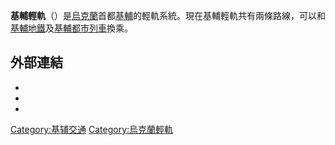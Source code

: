 {{noteTA
|G1=Railway}}
{{Infobox public transit
| name            = Kiev Light Rail
| box_width       = 
| image           = Kiev T logo.svg
| imagesize       = 65px
| image2          = Kyiv-T1-3-Hnata-Yury17.jpg
| imagesize2      = 275px
| caption2        = 
| locale          = [[烏克蘭|烏克蘭]][[基輔|基輔]]
| transit_type    = [[輕軌|輕軌]]
| lines           = 2路線 / 5運行方式<ref>{{cite news|title=Information about the transport authority KP "Kyivpastrans" in Kyiv|url=http://www.eway.in.ua/ua/cities/kyiv/agencies/2|work=Easyway|language=uk|accessdate=15 April 2014|archive-date=2016-03-04|archive-url=https://web.archive.org/web/20160304104507/http://www.eway.in.ua/ua/cities/kyiv/agencies/2|dead-url=no}}</ref>
| stations        = 19
| ridership       = 
| began_operation = 1978
| operator        = [[Kyivpastrans|Kyivpastrans]]
| system_length   = {{convert|21|km|mi|abbr=on}}{{citation needed|date=August 2013}}
| track_gauge     = {{Track gauge|1524mm|lk=on}}
| minimum_radius_of_curvature   = 
| el              = 
| map             = 
| map_state       = 
}}
'''基輔輕軌'''（{{lang-uk|Київський швидкісний трамвай}}）是[[烏克蘭|烏克蘭]]首都[[基輔|基輔]]的輕軌系統。現在基輔輕軌共有兩條路線，可以和[[基輔地鐵|基輔地鐵]]及[[基輔都市列車|基輔都市列車]]換乘。
==外部連結==
* {{cite web|title=Main Page|url=http://kpt.kiev.ua|work=Kyivpastrans|accessdate=15 April 2014|language=uk|archive-date=2014-04-20|archive-url=https://web.archive.org/web/20140420125418/http://kpt.kiev.ua/|dead-url=yes}}
* {{cite web|last=Forina|first=Anastasia|title=A tram driver who is in love with her job|url=http://www.kyivpost.com/guide/about-kyiv/a-tram-driver-who-is-in-love-with-her-job-126707.html|work=Kyiv Post|accessdate=15 April 2014|date=26 April 2012|archive-date=2014-04-16|archive-url=https://web.archive.org/web/20140416191648/http://www.kyivpost.com/guide/about-kyiv/a-tram-driver-who-is-in-love-with-her-job-126707.html|dead-url=no}}
* {{cite web|title=Kyiv metro, city train and light rail map|url=http://wayfinding.kiev.ua/map/|accessdate=15 April 2014|language=uk|deadurl=yes|archiveurl=https://web.archive.org/web/20120114090458/http://wayfinding.kiev.ua/map/|archivedate=2012年1月14日}}
{{ukraine-stub}}
[[Category:基辅交通|Category:基辅交通]]
[[Category:烏克蘭輕軌|Category:烏克蘭輕軌]]